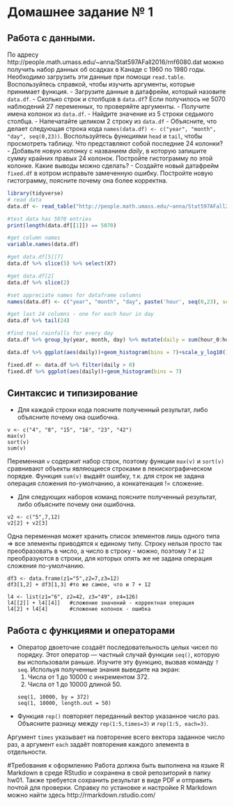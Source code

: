 # Домашнее задание № 1
## Работа с данными.
По адресу http://people.math.umass.edu/~anna/Stat597AFall2016/rnf6080.dat можно получить набор данных об осадках в Канаде с 1960 по 1980 годы. Необходимо загрузить эти данные при помощи ``read.table``. Воспользуйтесь справкой, чтобы изучить аргументы, которые принимает функция. 
- Загрузите данные в датафрейм, который назовите ``data.df``.
- Сколько строк и столбцов в ``data.df``? Если получилось не 5070 наблюдений 27 переменных, то проверяйте аргументы.
- Получите имена колонок из ``data.df``.
- Найдите значение из 5 строки седьмого столбца.
- Напечатайте целиком 2 строку из ``data.df``
- Объясните, что делает следующая строка кода ``names(data.df) <- c("year", "month", "day", seq(0,23))``. Воспользуйтесь функциями ``head`` и ``tail``, чтобы просмотреть таблицу. Что представляют собой последние 24 колонки?
- Добавьте новую колонку с названием *daily*, в которую запишите сумму крайних правых 24 колонок. Постройте гистограмму по этой колонке. Какие выводы можно сделать?
- Создайте новый датафрейм ``fixed.df`` в котром исправьте замеченную ошибку. Постройте новую гистограмму, поясните почему она более корректна.

```r
library(tidyverse)
# read data
data.df <- read_table("http://people.math.umass.edu/~anna/Stat597AFall2016/rnf6080.dat", col_names = FALSE)

#test data has 5070 entries
print(length(data.df[[1]]) == 5070)

#get column names
variable.names(data.df)

#get data.df[5][7]
data.df %>% slice(5) %>% select(X7)

#get data.df[2]
data.df %>% slice(2)

#set appreciate names for dataframe columns
names(data.df) <- c("year", "month", "day", paste('hour', seq(0,23), sep = '_'))

#get last 24 columns - one for each hour in day
data.df %>% tail(24)

#find toal rainfalls for every day
data.df %>% group_by(year, month, day) %>% mutate(daily = sum(hour_0:hour_23)) -> data.df

data.df %>% ggplot(aes(daily))+geom_histogram(bins = 7)+scale_y_log10()

fixed.df <- data.df %>% filter(daily > 0)
fixed.df %>% ggplot(aes(daily))+geom_histogram(bins = 7)
```

## Синтаксис и типизирование
* Для каждой строки кода поясните полученный результат, либо объясните почему она ошибочна.
```
v <- c("4", "8", "15", "16", "23", "42")
max(v)
sort(v)
sum(v)
```
Переменная ``v`` содержит набор строк, поэтому функции ``max(v)`` и ``sort(v)`` сравнивают объекты являющиеся строками в лекискографическом порядке. Функция ``sum(v)`` выдаёт ошибку, т.к. для строк не задана операция сложения по-умолчанию, а конкатенация != сложение.

* Для следующих наборов команд поясните полученный результат, либо объясните почему они ошибочна.
```
v2 <- c("5",7,12)
v2[2] + v2[3]
```
Одна переменная может хранить список элементов лишь одного типа => все элементы приводятся к единому типу. Строку нельзя просто так преобразовать в число, а число в строку - можно, поэтому ``7`` и ``12`` преобразуются в строки, для которых опять же не задана операция сложения по-умолчанию.

```
df3 <- data.frame(z1="5",z2=7,z3=12)
df3[1,2] + df3[1,3] #то же самое, что и 7 + 12

l4 <- list(z1="6", z2=42, z3="49", z4=126)
l4[[2]] + l4[[4]]   #сложение значений - корректная операция
l4[2] + l4[4]       #сложение колонок - ошибка
```

## Работа с функциями и операторами
* Оператор двоеточие создаёт последовательность целых чисел по порядку. Этот оператор — частный случай функции ``seq()``, которую вы использовали раньше. Изучите эту функцию, вызвав команду ``?seq``. Испольуя полученные знания выведите на экран:
    1. Числа от 1 до 10000 с инкрементом 372. 
    1. Числа от 1 до 10000 длиной 50.
    ```
    seq(1, 10000, by = 372)
    seq(1, 10000, length.out = 50)
    ```
* Функция ``rep()`` повторяет переданный вектор указанное число раз. Объясните разницу между ``rep(1:5,times=3)`` и ``rep(1:5, each=3)``.


Аргумент ``times`` указывает на повторение всего вектора заданное число раз, а аргумент ``each`` задаёт повторения каждого элемента в отдельности.



#Требования к оформлению
Работа должна быть выполнена на языке R Markdown в среде RStudio и сохранена в свой репозиторий в папку hw01.
Также требуется сохранить результат в виде PDF и отправить почтой для проверки.
Справку по установке и настройке R Markdown можно найти здесь http://rmarkdown.rstudio.com/
